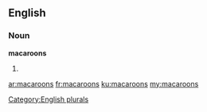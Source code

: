 ==English==

===Noun===
'''macaroons'''

# {{plural of|macaroon}}

[[Category:English plurals]]

[[ar:macaroons]]
[[fr:macaroons]]
[[ku:macaroons]]
[[my:macaroons]]